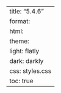 ---
title: "5.4.6"
format:
    html:
        theme:
            light: flatly
            dark: darkly
        css: styles.css
        toc: true
---